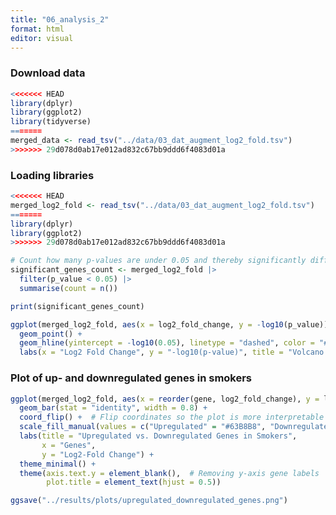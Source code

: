 ```yaml
---
title: "06_analysis_2"
format: html
editor: visual
---
```


### Download data

```r
<<<<<<< HEAD
library(dplyr)
library(ggplot2)
library(tidyverse)
=======
merged_data <- read_tsv("../data/03_dat_augment_log2_fold.tsv")
>>>>>>> 29d078d0ab17e012ad832c67bb9ddd6f4083d01a
```

### Loading libraries

```r
<<<<<<< HEAD
merged_log2_fold <- read_tsv("../data/03_dat_augment_log2_fold.tsv")
=======
library(dplyr)
library(ggplot2)
>>>>>>> 29d078d0ab17e012ad832c67bb9ddd6f4083d01a
```

```r
# Count how many p-values are under 0.05 and thereby significantly different
significant_genes_count <- merged_log2_fold |>
  filter(p_value < 0.05) |>
  summarise(count = n())

print(significant_genes_count)
```

```r
ggplot(merged_log2_fold, aes(x = log2_fold_change, y = -log10(p_value))) +
  geom_point() +
  geom_hline(yintercept = -log10(0.05), linetype = "dashed", color = "#F9A1A1") +
  labs(x = "Log2 Fold Change", y = "-log10(p-value)", title = "Volcano Plot")
```

### Plot of up- and downregulated genes in smokers

```r
ggplot(merged_log2_fold, aes(x = reorder(gene, log2_fold_change), y = log2_fold_change, fill = Regulation)) +
  geom_bar(stat = "identity", width = 0.8) + 
  coord_flip() +  # Flip coordinates so the plot is more interpretable 
  scale_fill_manual(values = c("Upregulated" = "#63B8B8", "Downregulated" = "#F9A1A1")) +
  labs(title = "Upregulated vs. Downregulated Genes in Smokers",
       x = "Genes",
       y = "Log2-Fold Change") +
  theme_minimal() +
  theme(axis.text.y = element_blank(),  # Removing y-axis gene labels
        plot.title = element_text(hjust = 0.5))

ggsave("../results/plots/upregulated_downregulated_genes.png")
```
